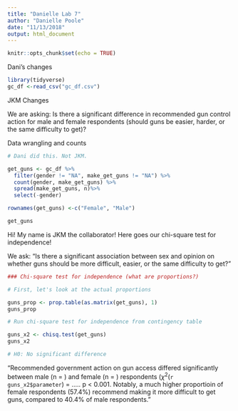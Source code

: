 ```yaml
---
title: "Danielle Lab 7"
author: "Danielle Poole"
date: "11/13/2018"
output: html_document
---
```


```r
knitr::opts_chunk$set(echo = TRUE)
```

Dani's changes
```r
library(tidyverse)
gc_df <-read_csv("gc_df.csv")
```
JKM Changes

We are asking: Is there a significant difference in recommended gun control 
action for male and female respondents (should guns be easier, harder, or 
the same difficulty to get)?

Data wrangling and counts

```r
# Dani did this. Not JKM.

get_guns <- gc_df %>%
  filter(gender != "NA", make_get_guns != "NA") %>%
  count(gender, make_get_guns) %>%
  spread(make_get_guns, n)%>%
  select(-gender)

rownames(get_guns) <-c("Female", "Male")

get_guns
```

Hi! My name is JKM the collaborator! Here goes our chi-square test for independence!

We ask: "Is there a significant association between sex and opinion on whether guns should be more difficult, easier, or the same difficulty to get?"

```r
### Chi-square test for independence (what are proportions?)

# First, let's look at the actual proportions

guns_prop <- prop.table(as.matrix(get_guns), 1)
guns_prop

# Run chi-square test for independence from contingency table

guns_x2 <- chisq.test(get_guns)
guns_x2

# H0: No significant difference

```

"Recommended government action on gun access differed significantly between male (n = ) and female (n = ) respondents ($\chi^2$(`r guns_x2$parameter`) = ..... p < 0.001. Notably, a much higher proportioin of female respondents (57.4%) recommend making it more difficult to get guns, compared to 40.4% of male respondents."







